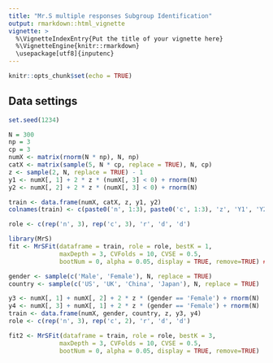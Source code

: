 ```yaml
---
title: "Mr.S multiple responses Subgroup Identification"
output: rmarkdown::html_vignette
vignette: >
  %\VignetteIndexEntry{Put the title of your vignette here}
  %\VignetteEngine{knitr::rmarkdown}
  \usepackage[utf8]{inputenc}
---
```


```r
knitr::opts_chunk$set(echo = TRUE)
```

## Data settings

```r
set.seed(1234)

N = 300
np = 3
cp = 3
numX <- matrix(rnorm(N * np), N, np)
catX <- matrix(sample(5, N * cp, replace = TRUE), N, cp)
z <- sample(2, N, replace = TRUE) - 1
y1 <- numX[, 1] + 2 * z * (numX[, 3] < 0) + rnorm(N)
y2 <- numX[, 2] + 2 * z * (numX[, 3] < 0) + rnorm(N)

train <- data.frame(numX, catX, z, y1, y2)
colnames(train) <- c(paste0('n', 1:3), paste0('c', 1:3), 'z', 'Y1', 'Y2')

role <- c(rep('n', 3), rep('c', 3), 'r', 'd', 'd')
```

```r
library(MrS)
fit <- MrSFit(dataframe = train, role = role, bestK = 1, 
              maxDepth = 3, CVFolds = 10, CVSE = 0.5, 
              bootNum = 0, alpha = 0.05, display = TRUE, remove=TRUE) ## Change bootNum
```

```r
gender <- sample(c('Male', 'Female'), N, replace = TRUE)
country <- sample(c('US', 'UK', 'China', 'Japan'), N, replace = TRUE)

y3 <- numX[, 1] + numX[, 2] + 2 * z * (gender == 'Female') + rnorm(N)
y4 <- numX[, 3] + numX[, 1] + 2 * z * (gender == 'Female') + rnorm(N)
train <- data.frame(numX, gender, country, z, y3, y4)
role <- c(rep('n', 3), rep('c', 2), 'r', 'd', 'd')

fit2 <- MrSFit(dataframe = train, role = role, bestK = 3, 
              maxDepth = 3, CVFolds = 10, CVSE = 0.5, 
              bootNum = 0, alpha = 0.05, display = TRUE, remove=TRUE)

```


